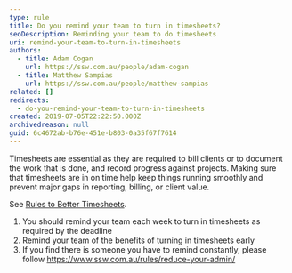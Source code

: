 ```yaml
---
type: rule
title: Do you remind your team to turn in timesheets?
seoDescription: Reminding your team to do timesheets
uri: remind-your-team-to-turn-in-timesheets
authors:
  - title: Adam Cogan
    url: https://ssw.com.au/people/adam-cogan
  - title: Matthew Sampias
    url: https://ssw.com.au/people/matthew-sampias
related: []
redirects:
  - do-you-remind-your-team-to-turn-in-timesheets
created: 2019-07-05T22:22:50.000Z
archivedreason: null
guid: 6c4672ab-b76e-451e-b803-0a35f67f7614
---
```

Timesheets are essential as they are required to bill clients or to document the work that is done, and record progress against projects. Making sure that timesheets are in on time help keep things running smoothly and prevent major gaps in reporting, billing, or client value.

See [Rules to Better Timesheets](/rules-to-better-timesheets).
1. You should remind your team each week to turn in timesheets as required by the deadline
2. Remind your team of the benefits of turning in timesheets early
3. If you find there is someone you have to remind constantly, please follow <https://www.ssw.com.au/rules/reduce-your-admin/>